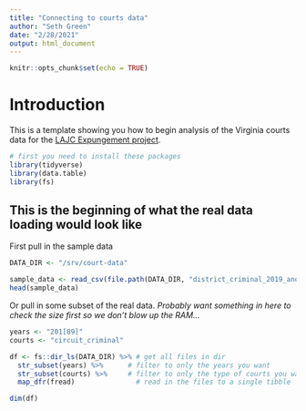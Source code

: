```yaml
---
title: "Connecting to courts data"
author: "Seth Green"
date: "2/28/2021"
output: html_document
---
```


```r
knitr::opts_chunk$set(echo = TRUE)
```

# Introduction

This is a template showing you how to begin analysis of the Virginia courts data for the [LAJC Expungement project](https://github.com/code-for-charlottesville/LAJC-expungement).

```r
# first you need to install these packages
library(tidyverse)
library(data.table)
library(fs)
```

## This is the beginning of what the real data loading would look like

First pull in the sample data

```r
DATA_DIR <- "/srv/court-data"

sample_data <- read_csv(file.path(DATA_DIR, "district_criminal_2019_anon_07.csv"))
head(sample_data)
```

Or pull in some subset of the real data. _Probably want something in here to check the size first so we don't blow up the RAM..._

```r
years <- "201[89]"
courts <- "circuit_criminal"

df <- fs::dir_ls(DATA_DIR) %>% # get all files in dir
  str_subset(years) %>%      # filter to only the years you want
  str_subset(courts) %>%     # filter to only the type of courts you want
  map_dfr(fread)               # read in the files to a single tibble 

dim(df)
```



